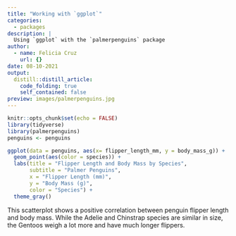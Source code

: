 ```yaml
---
title: "Working with `ggplot`"
categories:
  - packages
description: |
  Using `ggplot` with the `palmerpenguins` package 
author:
  - name: Felicia Cruz
    url: {}
date: 08-10-2021
output:
  distill::distill_article:
    code_folding: true
    self_contained: false
preview: images/palmerpenguins.jpg
---
```



```r
knitr::opts_chunk$set(echo = FALSE)
library(tidyverse)
library(palmerpenguins)
penguins <- penguins
```


```r
ggplot(data = penguins, aes(x= flipper_length_mm, y = body_mass_g)) +
  geom_point(aes(color = species)) + 
  labs(title = "Flipper Length and Body Mass by Species",
       subtitle = "Palmer Penguins",
       x = "Flipper Length (mm)",
       y = "Body Mass (g)",
       color = "Species") +
  theme_gray()
```

This scatterplot shows a positive correlation between penguin flipper length and body mass. While the Adelie and Chinstrap species are similar in size, the Gentoos weigh a lot more and have much longer flippers.  
